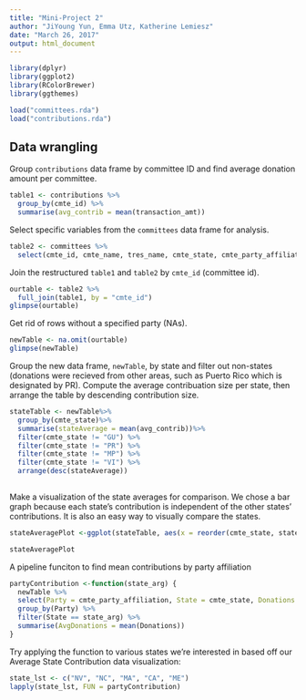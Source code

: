 ```yaml
---
title: "Mini-Project 2"
author: "JiYoung Yun, Emma Utz, Katherine Lemiesz"
date: "March 26, 2017"
output: html_document
---
```



```r
library(dplyr)
library(ggplot2)
library(RColorBrewer)
library(ggthemes)
```

```r
load("committees.rda")
load("contributions.rda")
```

## Data wrangling
Group `contributions` data frame by committee ID and find average donation amount per committee.
```r
table1 <- contributions %>%
  group_by(cmte_id) %>%
  summarise(avg_contrib = mean(transaction_amt))
```

Select specific variables from the `committees` data frame for analysis.
```r
table2 <- committees %>%
  select(cmte_id, cmte_name, tres_name, cmte_state, cmte_party_affiliation, connected_org_name)
```

Join the restructured `table1` and `table2` by `cmte_id` (committee id).
```r
ourtable <- table2 %>%
  full_join(table1, by = "cmte_id")
glimpse(ourtable)
```

Get rid of rows without a specified party (NAs).
```r
newTable <- na.omit(ourtable)
glimpse(newTable)
```

Group the new data frame, `newTable`, by state and filter out non-states (donations were recieved from other areas, such as Puerto Rico which is designated by PR). Compute the average contribuation size per state, then arrange the table by descending contribution size.
```r
stateTable <- newTable%>%
  group_by(cmte_state)%>%
  summarise(stateAverage = mean(avg_contrib))%>%
  filter(cmte_state != "GU") %>%
  filter(cmte_state != "PR") %>%
  filter(cmte_state != "MP") %>%
  filter(cmte_state != "VI") %>%
  arrange(desc(stateAverage))
  
```

Make a visualization of the state averages for comparison. We chose a bar graph because each state's contribution is independent of the other states' contributions. It is also an easy way to visually compare the states.
```r
stateAveragePlot <-ggplot(stateTable, aes(x = reorder(cmte_state, stateAverage), y = stateAverage, fill= stateAverage)) + geom_bar(stat = "identity") + coord_flip() + scale_color_hue()+ labs(title = "Average Committee Contribution by State", x="State", y = "State Average Contribution")

stateAveragePlot
```



A pipeline funciton to find mean contributions by party affiliation
```r
partyContribution <-function(state_arg) {
  newTable %>%
  select(Party = cmte_party_affiliation, State = cmte_state, Donations = avg_contrib) %>%
  group_by(Party) %>%
  filter(State == state_arg) %>%
  summarise(AvgDonations = mean(Donations))
}
```

Try applying the function to various states we're interested in based off our Average State Contribution data visualization:
```r
state_lst <- c("NV", "NC", "MA", "CA", "ME")
lapply(state_lst, FUN = partyContribution)
```

